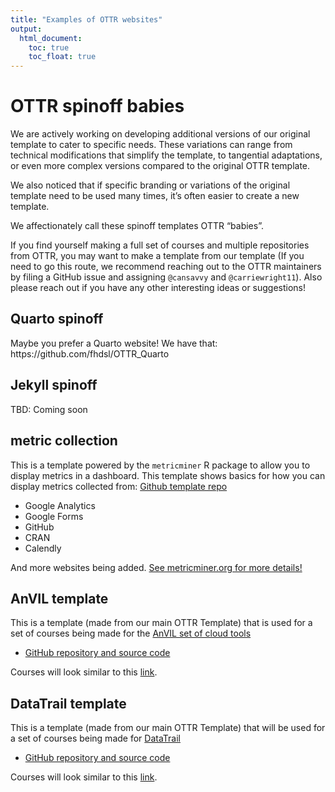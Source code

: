 ```yaml
---
title: "Examples of OTTR websites"
output:
  html_document:
    toc: true
    toc_float: true
---
```


# OTTR spinoff babies

We are actively working on developing additional versions of our original template to cater to specific needs. These variations can range from technical modifications that simplify the template, to tangential adaptations, or even more complex versions compared to the original OTTR template.

We also noticed that if specific branding or variations of the original template need to be used many times, it's often easier to create a new template.

We affectionately call these spinoff templates OTTR "babies".

If you find yourself making a full set of courses and multiple repositories from OTTR, you may want to make a template from our template (If you need to go this route, we recommend reaching out to the OTTR maintainers by filing a GitHub issue and assigning `@cansavvy` and `@carriewright11`). Also please reach out if you have any other interesting ideas or suggestions!

## Quarto spinoff 

Maybe you prefer a Quarto website! We have that: https://github.com/fhdsl/OTTR_Quarto

## Jekyll spinoff 

TBD: Coming soon

## metric collection

This is a template powered by the `metricminer` R package to allow you to display metrics in a dashboard.
This template shows basics for how you can display metrics collected from:
[Github template repo](https://github.com/fhdsl/metricminer-dashboard/tree/main)

- Google Analytics
- Google Forms
- GitHub
- CRAN
- Calendly

And more websites being added. [See metricminer.org for more details!](https://www.metricminer.org/)

## AnVIL template

This is a template (made from our main OTTR Template) that is used for a set of courses being made for the [AnVIL set of cloud tools](https://anvilproject.org/)

- [GitHub repository and source code](https://github.com/jhudsl/AnVIL_Template)  

Courses will look similar to this [link](https://jhudatascience.org/AnVIL_Template/).

## DataTrail template

This is a template (made from our main OTTR Template) that will be used for a set of courses being made for [DataTrail](https://www.datatrail.org/)

- [GitHub repository and source code](https://github.com/datatrail-jhu/DataTrail_Template)

Courses will look similar to this [link](https://datatrail-jhu.github.io/DataTrail_Template/introduction.html).

<br>
